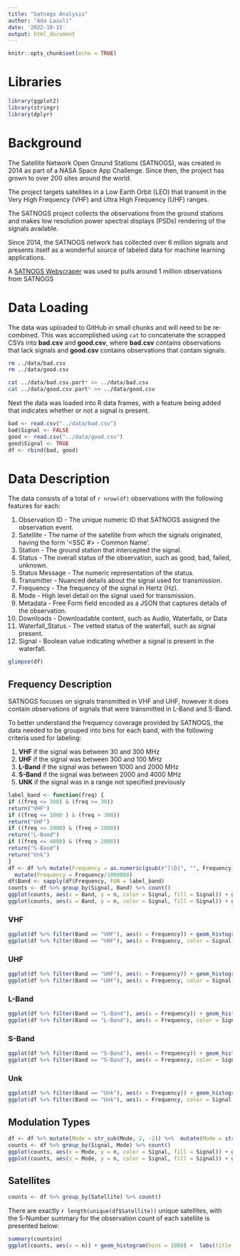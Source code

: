 ```yaml
---
title: "Satnogs Analysis"
author: "Ada Lazuli"
date: '2022-10-15'
output: html_document
---
```


```r
knitr::opts_chunk$set(echo = TRUE)
```

# Libraries
```r
library(ggplot2)
library(stringr)
library(dplyr)
```


# Background

The Satellite Network Open Ground Stations (SATNOGS), was created in 2014 as part of a NASA Space App Challenge. Since then, the project has grown to over 200 sites around the world.

The project targets satellites in a Low Earth Orbit (LEO) that transmit in the Very High Frequency (VHF) and Ultra High Frequency (UHF) ranges.  

The SATNOGS project collects the observations from the ground stations and makes low resolution power spectral displays (PSDs) rendering of the signals available. 

Since 2014, the SATNOGS network has collected over 6 million signals and presents itself as a wonderful source of labeled data for machine learning applications.

A [SATNOGS Webscraper](https://github.com/Maple-Lazuli/satnogs-webscraper-v2) was used to pulls around 1 million observations from SATNOGS

# Data Loading

The data was uploaded to GitHub in small chunks and will need to be re-combined. This was accomplished using `cat` to concatenate the scrapped CSVs into __bad.csv__ and __good.csv__, where __bad.csv__ contains observations that lack signals and __good.csv__ contains observations that contain signals.

```bash
rm ../data/bad.csv
rm ../data/good.csv

cat ../data/bad.csv.part* >> ../data/bad.csv
cat ../data/good.csv.part* >> ../data/good.csv
```

Next the data was loaded into R data frames, with a feature being added that indicates whether or not a signal is present.

```r
bad <- read.csv("../data/bad.csv")
bad$Signal <- FALSE
good <- read.csv("../data/good.csv")
good$Signal <- TRUE
df <- rbind(bad, good)
```

# Data Description

The data consists of a total of `r nrow(df)` observations with the following features for each:

1. Observation ID - The unique numeric ID that SATNOGS assigned the observation event.
2. Satellite - The name of the satellite from which the signals originated, having the form '<SSC #> - Common Name'.
3. Station - The ground station that intercepted the signal.
4. Status - The overall status of the observation, such as good, bad, failed, unknown.
5. Status Message - The numeric representation of the status.
6. Transmitter - Nuanced details about the signal used for transmission. 
7. Frequency - The frequency of the signal in Hertz (Hz).
8. Mode - High level detail on the signal used for transmission.
9. Metadata - Free Form field encoded as a JSON that captures details of the observation.
10. Downloads - Downloadable content, such as Audio, Waterfalls, or Data
11. Waterfall_Status - The vetted status of the waterfall, such as signal present.
12. Signal - Boolean value indicating whether a signal is present in the waterfall.

```r
glimpse(df)
```


## Frequency Description

SATNOGS focuses on signals transmitted in VHF and UHF, however it does contain observations of signals that were transmitted in L-Band and S-Band. 

To better understand the frequency coverage provided by SATNOGS, the data needed to be grouped into bins for each band, with the following criteria used for labeling:

1. __VHF__ if the signal was between 30 and 300 MHz
2. __UHF__ if the signal was between 300 and 100 MHz
3. __L-Band__ if the signal was between 1000 and 2000 MHz
4. __S-Band__ if the signal was between 2000 and 4000 MHz
5. __UNK__ if the signal was in a range not specified previously



```r
label_band <- function(freq) {
if ((freq <= 300) & (freq >= 30))
return("VHF")
if ((freq <= 1000 ) & (freq > 300))
return("UHF")
if ((freq <= 2000) & (freq > 1000))
return("L-Band")
if ((freq <= 4000) & (freq > 2000))
return("S-Band")
return("Unk")
}
df <- df %>% mutate(Frequency = as.numeric(gsub(r"[\D]", "", Frequency))) %>%
  mutate(Frequency = Frequency/1000000)
df$Band <- sapply(df$Frequency, FUN = label_band)
counts <- df %>% group_by(Signal, Band) %>% count()
ggplot(counts, aes(x = Band, y = n, color = Signal, fill = Signal)) + geom_col(position = "dodge", alpha = 0.5) + labs(title = "Frequency Bands", x ="Band", y = "Counts") + coord_flip()
ggplot(counts, aes(x = Band, y = n, color = Signal, fill = Signal)) + geom_col(position = "dodge", alpha = 0.5) + labs(title = "Frequency Bands", x ="Band", y = "Logarithmic Counts") + coord_flip() + scale_y_log10()
```



### VHF

```r
ggplot(df %>% filter(Band == "VHF"), aes(x = Frequency)) + geom_histogram(bins = 1000) +  labs(title = "Histogram of VHF Frequencies", x ="Frequency", y = "Counts")
ggplot(df %>% filter(Band == "VHF"), aes(x = Frequency, color = Signal, fill = Signal)) + geom_histogram(bins = 1000, , alpha = 0.3) +  labs(title = "Histogram of VHF Frequencies", x ="Frequency", y = "Counts")
```

### UHF

```r
ggplot(df %>% filter(Band == "UHF"), aes(x = Frequency)) + geom_histogram(bins = 1000) +  labs(title = "Histogram of UHF Frequencies", x ="Frequency", y = "Counts")
ggplot(df %>% filter(Band == "UHF"), aes(x = Frequency, color = Signal, fill = Signal)) + geom_histogram(bins = 1000, alpha = 0.4) +  labs(title = "Histogram of UHF Frequencies", x ="Frequency", y = "Counts")
```


### L-Band

```r
ggplot(df %>% filter(Band == "L-Band"), aes(x = Frequency)) + geom_histogram(bins = 1000) +  labs(title = "Histogram of L-Band Frequencies", x ="Frequency", y = "Counts")
ggplot(df %>% filter(Band == "L-Band"), aes(x = Frequency, color = Signal, fill = Signal)) + geom_histogram(bins = 1000, alpha = 0.3) +  labs(title = "Histogram of L-Band Frequencies", x ="Frequency", y = "Counts")
```


### S-Band

```r
ggplot(df %>% filter(Band == "S-Band"), aes(x = Frequency)) + geom_histogram(bins = 1000) +  labs(title = "Histogram of S-Band Frequencies", x ="Frequency", y = "Counts")
ggplot(df %>% filter(Band == "S-Band"), aes(x = Frequency, color = Signal, fill = Signal)) + geom_histogram(bins = 1000, alpha = 0.3) +  labs(title = "Histogram of S-Band Frequencies", x ="Frequency", y = "Counts")
```


### Unk

```r
ggplot(df %>% filter(Band == "Unk"), aes(x = Frequency)) + geom_histogram(bins = 1000) +  labs(title = "Histogram of Un-Labeled Frequency Bands", x ="Frequency", y = "Counts")
ggplot(df %>% filter(Band == "Unk"), aes(x = Frequency, color = Signal, fill = Signal)) + geom_histogram(bins = 1000, alpha = 0.3) +  labs(title = "Histogram of Un-Labeled Frequency Bands", x ="Frequency", y = "Counts")
```


## Modulation Types

```r
df <- df %>% mutate(Mode = str_sub(Mode, 2, -2)) %>%  mutate(Mode = str_extract(Mode, "[A-Z]+"))
counts <- df %>% group_by(Signal, Mode) %>% count()
ggplot(counts, aes(x = Mode, y = n, color = Signal, fill = Signal)) + geom_col(position = "dodge", alpha = 0.5) + labs(title = "Modulation Performance", x ="Modulation Type", y = "Counts") + coord_flip()
ggplot(counts, aes(x = Mode, y = n, color = Signal, fill = Signal)) + geom_col(position = "dodge", alpha = 0.5) + labs(title = "Modulation Performance", x ="Modulation Type", y = "Logarithmic Counts") + coord_flip() + scale_y_log10()

```

## Satellites

```r
counts <- df %>% group_by(Satellite) %>% count()
```

There are exactly `r length(unique(df$Satellite))` unique satellites, with the 5-Number summary for the observation count of each satellite is presented below:

```r
summary(counts$n)
ggplot(counts, aes(x = n)) + geom_histogram(bins = 1000) +  labs(title = "Histogram of Satellite Observation Occurences", x ="Number of Observations", y = "Occurences")
```

